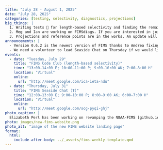 ```yaml
---
title: "July 28 - August 1, 2025"
date: "July 28, 2025"
categories: [testing, selectivity, diagnostics, projections]
big_things: |
  1. Writing tests 🧪 for length-based selectivity and finding the remaining 🐛.
  2. Meg and Ian are working on FIMSdiags. If you are interested in joining them, watch the FIMS Calendar for meetings or ask Meg specifically to be invited.
  3. Projections and reference points are in the works. An update will be presented at the next FIMS Implementation Team Meeting.
announcements: |
  - Version 0.6.2 is the newest version of FIMS thanks to Andrea fixing a 🐛 that was found while initiating the Windows make file to use TMBad.
  - We need a volunteer to lead Seaside Chat on Thursday if we would like to keep it because Kelli will be on Annual Leave Wednesday–Friday.
events:
  - date: "Tuesday, July 29"
    title: "FIMS Code Club (length-based selectivity)"
    time: "13:00–14:00 E; 10:00–11:00 P; 9:00–10:00 AK; 7:00–8:00 H"
    location: "Virtual"
    online:
      url: "http://meet.google.com/ica-ieta-ndu"
  - date: "Thursday, July 31"
    title: "FIMS Seaside Chat (❓)"
    time: "12:00–13:00 E; 9:00–10:00 P; 8:00–9:00 AK; 6:00–7:00 H"
    location: "Virtual"
    online:
      url: "http://meet.google.com/scg-pyqi-ghj"
photo_caption: |
  Elizabeth Perl has been working on revamping the NOAA-FIMS [github.io site](http://github.io/) and has been making fantastic progress. The new website should be live in about a week or so. Thank you to Meg for your initial work on revamping the website that showed something like this was possible, Alex for suggesting that we needed to condense our resources instead of having them scattered about, and Elizabeth for taking on this massive task.
photo: images/new-fims-website.png
photo_alt: "image of the new FIMS website landing page"
format:
  html:
    include-after-body: ../_assets/fims-weekly-template.qmd
---
```

